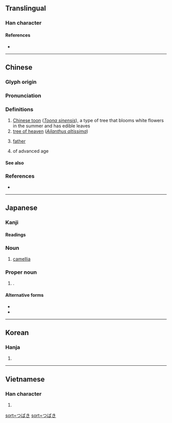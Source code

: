{{character info/new}}
==Translingual==

===Han character===
{{Han char|rn=75|rad=木|as=09|sn=13|four=45963|canj=DQKA|ids=⿰木春}}

====References====
* {{Han ref|kx=0538.080|dkj=15090|dj=0925.210|hdz=21242.080|uh=693F|ud=26943|bh=DDCF|bd=56783}}

----

==Chinese==
{{zh-forms}}

===Glyph origin===
{{Han etym}}

===Pronunciation===
{{zh-pron
|m=chūn
|m-s=
|c=ceon1
|c-t=
|g=
|h=pfs=
|j=
|mb=
|md=
|mn=thun/tw:chhun
|mn-t=
|w=
|x=
|mc=y
|oc=y
|ma=
|cat=n,a
}}

===Definitions===
{{zh-hanzi}}

# [[Chinese toon]] (''[[Toona sinensis]]''), a type of tree that blooms white flowers in the summer and has edible leaves
# [[tree of heaven]] (''[[Ailanthus altissima]]'')
# {{lb|zh|metaphorical}} [[father]]
# of advanced age

====See also====
{{zh-der|香椿|椿象|椿壽|椿齡|椿庭|椿萱|椿萱並茂|緣椿象|綠椿象|角肩椿象|臭椿|萱花椿樹}}

===References===
* {{R:twedu|B01757}}

----

==Japanese==
{{wikipedia|Tsubaki}}

===Kanji===
{{ja-kanji|grade=|rs=木09}}

====Readings====
{{ja-readings
|goon=ちゅん<ちゆん
|kanon=ちゅん<ちゆん
|kanyoon=ちん
|on=しゅん<しゆん
|kun=つばき-
}}

{{attention|ja|what kind of on-reading is "shun"?}}

===Noun===
{{ja-noun|つばき|ツバキ}}

# {{ja-def|ツバキ}} [[camellia]]

===Proper noun===
{{ja-noun|つばき}}

# {{given name|female|lang=ja|sort=つばき}}.

====Alternative forms====
* {{l|ja|海石榴}}
* {{l|ja|山茶}}

[[Category:ja:Shrubs|sort=つばき]]
[[Category:ja:Trees|sort=つばき]]

----

==Korean==

===Hanja===
{{ko-hanja|hangeul=춘|eumhun=|rv=chun|mr=ch'un|y=chwun}}

# {{defn|lang=ko|sort=木09}}

----

==Vietnamese==

===Han character===
{{vi-hantu|[[xoan]], [[xuân]], [[dăng]]|rs=木09}}

# {{defn|lang=vi|sort=木09}}